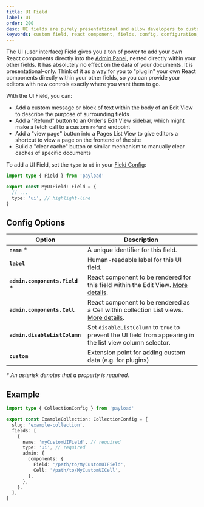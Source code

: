 ```yaml
---
title: UI Field
label: UI
order: 200
desc: UI fields are purely presentational and allow developers to customize the Admin Panel to a very fine degree, including adding actions and other functions.
keywords: custom field, react component, fields, config, configuration, documentation, Content Management System, cms, headless, javascript, node, react, nextjs
---
```


The UI (user interface) Field gives you a ton of power to add your own React components directly into the [Admin Panel](../admin/overview), nested directly within your other fields. It has absolutely no effect on the data of your documents. It is presentational-only. Think of it as a way for you to "plug in" your own React components directly within your other fields, so you can provide your editors with new controls exactly where you want them to go.

With the UI Field, you can:

- Add a custom message or block of text within the body of an Edit View to describe the purpose of surrounding fields
- Add a "Refund" button to an Order's Edit View sidebar, which might make a fetch call to a custom `refund` endpoint
- Add a "view page" button into a Pages List View to give editors a shortcut to view a page on the frontend of the site
- Build a "clear cache" button or similar mechanism to manually clear caches of specific documents

To add a UI Field, set the `type` to `ui` in your [Field Config](./overview):

```ts
import type { Field } from 'payload'

export const MyUIField: Field = {
  // ...
  type: 'ui', // highlight-line
}
```

## Config Options

| Option                          | Description                                                                                                |
| ------------------------------- | ---------------------------------------------------------------------------------------------------------- |
| **`name`** \*                   | A unique identifier for this field.                                                                        |
| **`label`**                     | Human-readable label for this UI field.                                                                    |
| **`admin.components.Field`** \* | React component to be rendered for this field within the Edit View. [More details](./overview#field).      |
| **`admin.components.Cell`**     | React component to be rendered as a Cell within collection List views. [More details](./overview#cell).    |
| **`admin.disableListColumn`**   | Set `disableListColumn` to `true` to prevent the UI field from appearing in the list view column selector. |
| **`custom`**                    | Extension point for adding custom data (e.g. for plugins)                                                  |

_\* An asterisk denotes that a property is required._

## Example

```ts
import type { CollectionConfig } from 'payload'

export const ExampleCollection: CollectionConfig = {
  slug: 'example-collection',
  fields: [
    {
      name: 'myCustomUIField', // required
      type: 'ui', // required
      admin: {
        components: {
          Field: '/path/to/MyCustomUIField',
          Cell: '/path/to/MyCustomUICell',
        },
      },
    },
  ],
}
```
